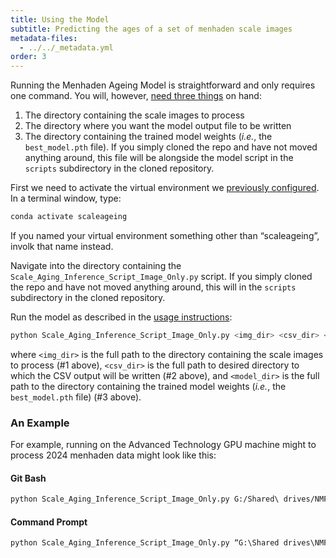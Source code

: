 ```yaml
---
title: Using the Model
subtitle: Predicting the ages of a set of menhaden scale images
metadata-files:
  - ../../_metadata.yml
order: 3
---
```


Running the Menhaden Ageing Model is straightforward and only requires one command. You will, however, [need three things](../../index.qmd#usage) on hand:

1. The directory containing the scale images to process
2. The directory where you want the model output file to be written
3. The directory containing the trained model weights (*i.e.*, the `best_model.pth` file). If you simply cloned the repo and have not moved anything around, this file will be alongside the model script in the `scripts` subdirectory in the cloned repository.

First we need to activate the virtual environment we [previously configured](setup.qmd#create-a-virtual-environment). In a terminal window, type:

```bash
conda activate scaleageing
```

:::{.callout-tip}
If you named your virtual environment something other than "scaleageing", involk that name instead.
:::

Navigate into the directory containing the `Scale_Aging_Inference_Script_Image_Only.py` script. If you simply cloned the repo and have not moved anything around, this will in the `scripts` subdirectory in the cloned repository.

Run the model as described in the [usage instructions](../../index.qmd#usage):

```bash
python Scale_Aging_Inference_Script_Image_Only.py <img_dir> <csv_dir> <model_dir>
```

where `<img_dir>` is the full path to the directory containing the scale images to process (#1 above), `<csv_dir>` is the full path to desired directory to which the CSV output will be written  (#2 above), and `<model_dir>` is the full path to the directory containing the trained model weights (*i.e.*, the `best_model.pth` file) (#3 above).

### An Example

For example, running on the Advanced Technology GPU machine might to process 2024 menhaden data might look like this:

#### Git Bash

```bash
python Scale_Aging_Inference_Script_Image_Only.py G:/Shared\ drives/NMFS\ SEFSC\ FATES\ Advanced\ Technology/BIOLOGY_LIFE_HISTORY_DATA/Atlantic\ menhaden\ to\ be\ tested\ w\ active\ learning/subset C:/Users/user.name/Documents/menhaden/2024 C:/Users/user.name/Documents/GitHubRepos/FATES-BLH-ScaleAgeing/scripts
```

#### Command Prompt

```dosbat
python Scale_Aging_Inference_Script_Image_Only.py “G:\Shared drives\NMFS SEFSC FATES Advanced Technology\BIOLOGY_LIFE_HISTORY_DATA\Atlantic menhaden to be tested w active learning\subset” “C:\Users\user.name\Documents\menhaden\2024” “C:\Users\user.name\Documents\GitHubRepos\FATES-BLH-ScaleAgeing\scripts”
```